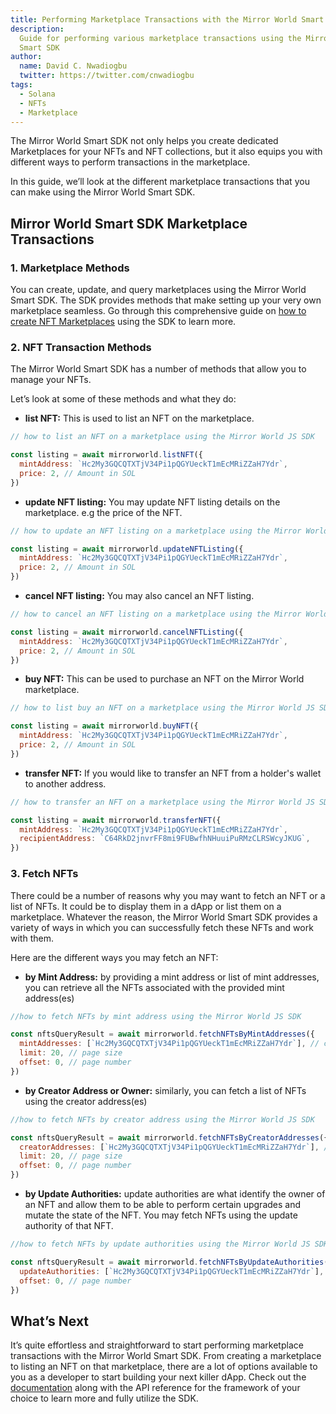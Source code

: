 ```yaml
---
title: Performing Marketplace Transactions with the Mirror World Smart SDK
description:
  Guide for performing various marketplace transactions using the Mirror World
  Smart SDK
author:
  name: David C. Nwadiogbu
  twitter: https://twitter.com/cnwadiogbu
tags:
  - Solana
  - NFTs
  - Marketplace
---
```


The Mirror World Smart SDK not only helps you create dedicated Marketplaces for
your NFTs and NFT collections, but it also equips you with different ways to
perform transactions in the marketplace.

In this guide, we’ll look at the different marketplace transactions that you can
make using the Mirror World Smart SDK.

## Mirror World Smart SDK Marketplace Transactions

### 1. Marketplace Methods

You can create, update, and query marketplaces using the Mirror World Smart SDK.
The SDK provides methods that make setting up your very own marketplace
seamless. Go through this comprehensive guide on
[how to create NFT Marketplaces](https://docs.mirrorworld.fun/guides/how-to-create-nft-marketplace)
using the SDK to learn more.

### 2. NFT Transaction Methods

The Mirror World Smart SDK has a number of methods that allow you to manage your
NFTs.

Let’s look at some of these methods and what they do:

- **list NFT:** This is used to list an NFT on the marketplace.

```jsx
// how to list an NFT on a marketplace using the Mirror World JS SDK

const listing = await mirrorworld.listNFT({
  mintAddress: `Hc2My3GQCQTXTjV34Pi1pQGYUeckT1mEcMRiZZaH7Ydr`,
  price: 2, // Amount in SOL
})
```

- **update NFT listing:** You may update NFT listing details on the marketplace.
  e.g the price of the NFT.

```jsx
// how to update an NFT listing on a marketplace using the Mirror World JS SDK

const listing = await mirrorworld.updateNFTListing({
  mintAddress: `Hc2My3GQCQTXTjV34Pi1pQGYUeckT1mEcMRiZZaH7Ydr`,
  price: 2, // Amount in SOL
})
```

- **cancel NFT listing:** You may also cancel an NFT listing.

```jsx
// how to cancel an NFT listing on a marketplace using the Mirror World JS SDK

const listing = await mirrorworld.cancelNFTListing({
  mintAddress: `Hc2My3GQCQTXTjV34Pi1pQGYUeckT1mEcMRiZZaH7Ydr`,
  price: 2, // Amount in SOL
})
```

- **buy NFT:** This can be used to purchase an NFT on the Mirror World
  marketplace.

```jsx
// how to list buy an NFT on a marketplace using the Mirror World JS SDK

const listing = await mirrorworld.buyNFT({
  mintAddress: `Hc2My3GQCQTXTjV34Pi1pQGYUeckT1mEcMRiZZaH7Ydr`,
  price: 2, // Amount in SOL
})
```

- **transfer NFT:** If you would like to transfer an NFT from a holder's wallet
  to another address.

```jsx
// how to transfer an NFT on a marketplace using the Mirror World JS SDK

const listing = await mirrorworld.transferNFT({
  mintAddress: `Hc2My3GQCQTXTjV34Pi1pQGYUeckT1mEcMRiZZaH7Ydr`,
  recipientAddress: `C64RkD2jnvrFF8mi9FUBwfhNHuuiPuRMzCLRSWcyJKUG`,
})
```

### 3. Fetch NFTs

There could be a number of reasons why you may want to fetch an NFT or a list of
NFTs. It could be to display them in a dApp or list them on a marketplace.
Whatever the reason, the Mirror World Smart SDK provides a variety of ways in
which you can successfully fetch these NFTs and work with them.

Here are the different ways you may fetch an NFT:

- **by Mint Address:** by providing a mint address or list of mint addresses,
  you can retrieve all the NFTs associated with the provided mint address(es)

```jsx
//how to fetch NFTs by mint address using the Mirror World JS SDK

const nftsQueryResult = await mirrorworld.fetchNFTsByMintAddresses({
  mintAddresses: [`Hc2My3GQCQTXTjV34Pi1pQGYUeckT1mEcMRiZZaH7Ydr`], // can take one mint address or a list of mint addresses
  limit: 20, // page size
  offset: 0, // page number
})
```

- **by Creator Address or Owner:** similarly, you can fetch a list of NFTs using
  the creator address(es)

```jsx
//how to fetch NFTs by creator address using the Mirror World JS SDK

const nftsQueryResult = await mirrorworld.fetchNFTsByCreatorAddresses({
  creatorAddresses: [`Hc2My3GQCQTXTjV34Pi1pQGYUeckT1mEcMRiZZaH7Ydr`], // can take one creator address or a list of creator addresses
  limit: 20, // page size
  offset: 0, // page number
})
```

- **by Update Authorities:** update authorities are what identify the owner of
  an NFT and allow them to be able to perform certain upgrades and mutate the
  state of the NFT. You may fetch NFTs using the update authority of that NFT.

```jsx
//how to fetch NFTs by update authorities using the Mirror World JS SDK

const nftsQueryResult = await mirrorworld.fetchNFTsByUpdateAuthorities({
  updateAuthorities: [`Hc2My3GQCQTXTjV34Pi1pQGYUeckT1mEcMRiZZaH7Ydr`], // can take one update authority or a list of update authorities
  offset: 0, // page number
})
```

## What’s Next

It’s quite effortless and straightforward to start performing marketplace
transactions with the Mirror World Smart SDK. From creating a marketplace to
listing an NFT on that marketplace, there are a lot of options available to you
as a developer to start building your next killer dApp. Check out the
[documentation](https://docs.mirrorworld.fun/) along with the API reference for
the framework of your choice to learn more and fully utilize the SDK.

